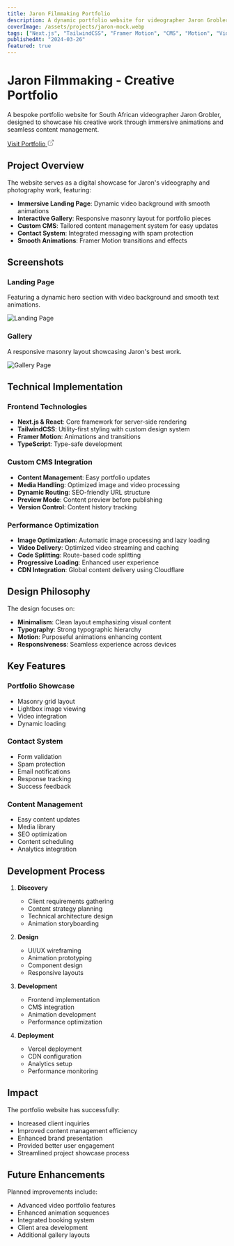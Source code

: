 ```yaml
---
title: Jaron Filmmaking Portfolio
description: A dynamic portfolio website for videographer Jaron Grobler, featuring immersive animations and a custom CMS for content management.
coverImage: /assets/projects/jaron-mock.webp
tags: ["Next.js", "TailwindCSS", "Framer Motion", "CMS", "Motion", "Video", "Portfolio"]
publishedAt: "2024-03-26"
featured: true
---
```


# Jaron Filmmaking - Creative Portfolio

A bespoke portfolio website for South African videographer Jaron Grobler, designed to showcase his creative work through immersive animations and seamless content management.

<div className="flex flex-col sm:flex-row items-start sm:items-center gap-2 sm:gap-4 my-6">
  <a href="https://jaronfilmmaking.vercel.app" target="_blank" className="inline-flex items-center gap-2 px-4 py-2 bg-primary text-primary-foreground hover:bg-primary/90 rounded-md transition-colors">
    <span>Visit Portfolio</span>
    <svg xmlns="http://www.w3.org/2000/svg" width="16" height="16" viewBox="0 0 24 24" fill="none" stroke="currentColor" strokeWidth="2" strokeLinecap="round" strokeLinejoin="round"><path d="M18 13v6a2 2 0 0 1-2 2H5a2 2 0 0 1-2-2V8a2 2 0 0 1 2-2h6"></path><polyline points="15 3 21 3 21 9"></polyline><line x1="10" y1="14" x2="21" y2="3"></line></svg>
  </a>
</div>

## Project Overview

The website serves as a digital showcase for Jaron's videography and photography work, featuring:

- **Immersive Landing Page**: Dynamic video background with smooth animations
- **Interactive Gallery**: Responsive masonry layout for portfolio pieces
- **Custom CMS**: Tailored content management system for easy updates
- **Contact System**: Integrated messaging with spam protection
- **Smooth Animations**: Framer Motion transitions and effects

## Screenshots

### Landing Page
Featuring a dynamic hero section with video background and smooth text animations.

![Landing Page](/assets/projects/jaronfilmmaking/landing.png)

### Gallery
A responsive masonry layout showcasing Jaron's best work.

![Gallery Page](/assets/projects/jaronfilmmaking/gallery.png)

## Technical Implementation

### Frontend Technologies

- **Next.js & React**: Core framework for server-side rendering
- **TailwindCSS**: Utility-first styling with custom design system
- **Framer Motion**: Animations and transitions
- **TypeScript**: Type-safe development

### Custom CMS Integration

- **Content Management**: Easy portfolio updates
- **Media Handling**: Optimized image and video processing
- **Dynamic Routing**: SEO-friendly URL structure
- **Preview Mode**: Content preview before publishing
- **Version Control**: Content history tracking

### Performance Optimization

- **Image Optimization**: Automatic image processing and lazy loading
- **Video Delivery**: Optimized video streaming and caching
- **Code Splitting**: Route-based code splitting
- **Progressive Loading**: Enhanced user experience
- **CDN Integration**: Global content delivery using Cloudflare

## Design Philosophy

The design focuses on:

- **Minimalism**: Clean layout emphasizing visual content
- **Typography**: Strong typographic hierarchy
- **Motion**: Purposeful animations enhancing content
- **Responsiveness**: Seamless experience across devices

## Key Features

### Portfolio Showcase
- Masonry grid layout
- Lightbox image viewing
- Video integration
- Dynamic loading

### Contact System
- Form validation
- Spam protection
- Email notifications
- Response tracking
- Success feedback

### Content Management
- Easy content updates
- Media library
- SEO optimization
- Content scheduling
- Analytics integration

## Development Process

1. **Discovery**
   - Client requirements gathering
   - Content strategy planning
   - Technical architecture design
   - Animation storyboarding

2. **Design**
   - UI/UX wireframing
   - Animation prototyping
   - Component design
   - Responsive layouts

3. **Development**
   - Frontend implementation
   - CMS integration
   - Animation development
   - Performance optimization

4. **Deployment**
   - Vercel deployment
   - CDN configuration
   - Analytics setup
   - Performance monitoring

## Impact

The portfolio website has successfully:

- Increased client inquiries
- Improved content management efficiency
- Enhanced brand presentation
- Provided better user engagement
- Streamlined project showcase process

## Future Enhancements

Planned improvements include:

- Advanced video portfolio features
- Enhanced animation sequences
- Integrated booking system
- Client area development
- Additional gallery layouts 